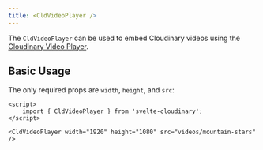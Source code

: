 ```yaml
---
title: <CldVideoPlayer />
---
```



The `CldVideoPlayer` can be used to embed Cloudinary videos using the [Cloudinary Video Player](https://cloudinary.com/documentation/cloudinary_video_player).

## Basic Usage

The only required props are `width`, `height`, and `src`:

<CldVideoPlayer
	width="1920"
	height="1080"
	src="videos/mountain-stars"
	config={import.meta.env.VITE_PUBLIC_CLOUDINARY_CLOUD_NAME}
    client:load
/>

```svelte
<script>
	import { CldVideoPlayer } from 'svelte-cloudinary';
</script>

<CldVideoPlayer width="1920" height="1080" src="videos/mountain-stars" />
```
